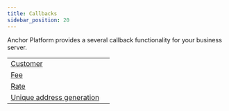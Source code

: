 ```yaml
---
title: Callbacks
sidebar_position: 20
---
```



Anchor Platform provides a several callback functionality for your business server.

<MethodTable title="Callback Types">

| | |
| --------------------------------------------------- | --- |
| [Customer](./customer/index.mdx) | |
| [Fee](./fee/index.mdx) | |
| [Rate](./rate/index.mdx) | |
| [Unique address generation](./unique-address/index.mdx) | |

</MethodTable>
